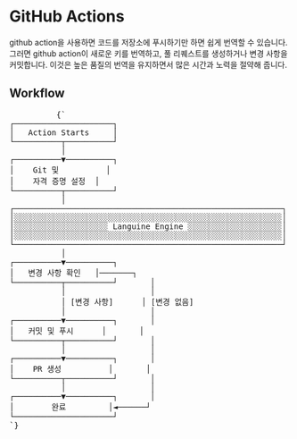 # GitHub Actions

github action을 사용하면 코드를 저장소에 푸시하기만 하면 쉽게 번역할 수 있습니다. 그러면 github action이 새로운 키를 번역하고, 풀 리퀘스트를 생성하거나 변경 사항을 커밋합니다.
이것은 높은 품질의 번역을 유지하면서 많은 시간과 노력을 절약해 줍니다.


## Workflow
<div className="flex flex-col items-center justify-center p-4 mt-10 h-[400px] sm:h-[500px] md:h-[650px]">
        <pre
          className="p-4 text-sm leading-5 scale-[0.5] sm:scale-[0.65] md:scale-90 transform-gpu"
          style={{
            fontFamily: "monospace",
            whiteSpace: "pre",
            textAlign: "left",
          }}
        >
          {`
┌─────────────────────┐
│   Action Starts     │
└──────────┬──────────┘
           │
┌──────────▼──────────┐
│    Git 및          │
│    자격 증명 설정  │
└──────────┬──────────┘
           │
┌─────────────────────────────────────────────────────────┐
│░░░░░░░░░░░░░░░░░░░░░░░░░░░░░░░░░░░░░░░░░░░░░░░░░░░░░░░░░│
│░░░░░░░░░░░░░░░░░░░░ Languine Engine ░░░░░░░░░░░░░░░░░░░░│
│░░░░░░░░░░░░░░░░░░░░░░░░░░░░░░░░░░░░░░░░░░░░░░░░░░░░░░░░░│
└─────────────────────────────────────────────────────────┘
           │
┌──────────▼──────────┐
│   변경 사항 확인   │───────┐
└──────────┬──────────┘       │
           │                  │
           │ [변경 사항]      │ [변경 없음]
           │                  │
┌──────────▼──────────┐       │
│   커밋 및 푸시      │       │
└──────────┬──────────┘       │
           │                  │
┌──────────▼──────────┐       │
│    PR 생성          │       │
└──────────┬──────────┘       │
           │                  │
┌──────────▼──────────┐       │
│        완료         │◄──────┘
└─────────────────────┘
`}
        </pre>
      </div>
